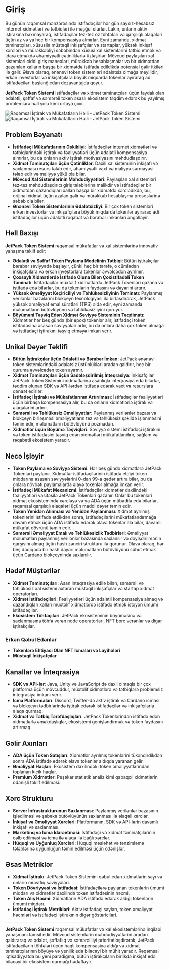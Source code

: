 
# Giriş

Bu günün rəqəmsal mənzərəsində istifadəçilər hər gün saysız-hesabsız internet xidmətləri və tətbiqləri ilə məşğul olurlar. Lakin, onların aktiv iştirakına baxmayaraq, istifadəçilər tez-tez öz töhfələri və qarşılıqlı əlaqələri üçün az və ya heç bir kompensasiya almırlar. Eyni zamanda, xidmət təminatçıları, xüsusilə müstəqil inkişafçılar və startaplar, yüksək inkişaf xərcləri və mürəkkəbliyi səbəbindən xüsusi xal sistemlərini tətbiq etmək və idarə etməkdə əhəmiyyətli çətinliklərlə üzləşirlər. Mövcud paylaşılan xal sistemləri ciddi giriş maneələri, mürəkkəb hesablaşmalar və bir xidmətdən qazanılan xalların başqa bir xidmətdə istifadə edildikdə potensial gəlir itkiləri ilə gəlir. Əlavə olaraq, ənənəvi token sistemləri ədalətsiz olmağa meyllidir, erkən investorlar və inkişafçılara böyük miqdarda tokenlər ayıraraq adi istifadəçiləri başlanğıcdan dezavantajda qoyur.

**JetPack Token Sistemi** istifadəçilər və xidmət təminatçıları üçün faydalı olan ədalətli, şəffaf və səmərəli token əsaslı ekosistem təqdim edərək bu yayılmış problemlərə həll yolu kimi ortaya çıxır.

<Image src="/images/en/intro.svg" alt="Rəqəmsal İştirak və Mükafatların Həlli - JetPack Token Sistemi" width={700} height={534} className="dark:hidden"/>
<Image src="/images/en/intro-dark.svg" alt="Rəqəmsal İştirak və Mükafatların Həlli - JetPack Token Sistemi" width={700} height={534} className="hidden dark:block"/>

## Problem Bəyanatı

- **İstifadəçi Mükafatlarının Əskikliyi**: İstifadəçilər internet xidmətləri və tətbiqlərindəki iştirak və fəaliyyətləri üçün ədalətli kompensasiya almırlar, bu da onların aktiv iştirak motivasiyasını məhdudlaşdırır.
- **Xidmət Təminatçıları üçün Çətinliklər**: Daxili xal sisteminin inkişafı və saxlanması resurs tələb edir, əhəmiyyətli vaxt və maliyyə sərmayəsi tələb edir və maliyyə yükü ola bilər.
- **Mövcud Xal Sistemlərinin Məhdudiyyətləri**: Paylaşılan xal sistemləri tez-tez məhdudlaşdırıcı giriş tələblərinə malikdir və istifadəçilər bir xidmətdən qazandıqları xalları başqa bir xidmətdə xərclədikdə, bu, orijinal xidmət üçün azalan gəlir və mürəkkəb hesablaşma proseslərinə səbəb ola bilər.
- **Ənənəvi Token Sistemlərinin Ədalətsizliyi**: Bir çox token sistemləri erkən investorlar və inkişafçılara böyük miqdarda tokenlər ayıraraq adi istifadəçilər üçün ədalətli rəqabət və bərabər imkanları əngəlləyir.

## Həll Baxışı

**JetPack Token Sistemi** rəqəmsal mükafatlar və xal sistemlərinə innovativ yanaşma təklif edir:

- **Ədalətli və Şəffaf Token Paylama Modelinin Tətbiqi**: Bütün iştirakçılar bərabər səviyyədə başlayır, çünki heç bir tərəfə, o cümlədən inkişafçılara və erkən investorlara tokenlər əvvəlcədən ayrılmır.
- **Çoxsaylı Xidmətlərdə İstifadə Oluna Bilən Çoxistifadəli Token Təminatı**: İstifadəçilər müxtəlif xidmətlərdə JetPack Tokenləri qazana və istifadə edə bilərlər, bu da tokenlərin faydasını və dəyərini artırır.
- **Yüksək Əməliyyat Keçiriciliyi və Təhlükəsizliyinin Təminatı**: Paylanmış verilənlər bazalarını blokçeyn texnologiyası ilə birləşdirərək, JetPack yüksək əməliyyat emal sürətləri (TPS) əldə edir, eyni zamanda məlumatların bütövlüyünü və təhlükəsizliyini qoruyur.
- **Böyüməni Təşviq Edən Xidmət Səviyyə Sisteminin Təqdimatı**: Xidmətlər hər beş gündə (bir epox) tokenlər alır, istifadəçi token istifadəsinə əsasən səviyyələri artır, bu da onlara daha çox token almağa və istifadəçi iştirakını təşviq etməyə imkan verir.

## Unikal Dəyər Təklifi

- **Bütün İştirakçılar üçün Ədalətli və Bərabər İmkan**: JetPack ənənəvi token sistemlərindəki ədalətsiz üstünlükləri aradan qaldırır, heç bir quruma əvvəlcədən token ayırmır.
- **Xidmət Təminatçıları üçün Sadələşdirilmiş İnteqrasiya**: İnkişafçılar JetPack Token Sistemini xidmətlərinə asanlıqla inteqrasiya edə bilərlər, təqdim olunan SDK və API-lərdən istifadə edərək vaxt və resurslara qənaət edirlər.
- **İstifadəçi İştirakı və Mükafatlarının Artırılması**: İstifadəçilər fəaliyyətləri üçün birbaşa kompensasiya alır, bu da onların xidmətlərlə iştirak və əlaqələrini artırır.
- **Səmərəli və Təhlükəsiz Əməliyyatlar**: Paylanmış verilənlər bazası və blokçeyn birləşməsi əməliyyatların tez və təhlükəsiz şəkildə işlənməsini təmin edir, məlumatların bütövlüyünü pozmadan.
- **Xidmətlər üçün Böyümə Təşviqləri**: Səviyyə sistemi istifadəçi iştirakını və token istifadəsini təşviq edən xidmətləri mükafatlandırır, sağlam və rəqabətli ekosistem yaradır.

## Necə İşləyir

- **Token Paylama və Səviyyə Sistemi**: Hər beş gündə xidmətlərə JetPack Tokenləri paylanır. Xidmətlər istifadəçilərinin istifadə etdiyi token miqdarına əsasən səviyyələrini 0-dan 99-a qədər artıra bilər, bu da onlara növbəti paylamalarda əlavə tokenlər almağa imkan verir.
- **İstifadəçi Mükafat Mexanizmi**: İstifadəçilər xidmətlər daxilindəki fəaliyyətləri vasitəsilə JetPack Tokenləri qazanır. Onlar bu tokenləri xidmət ekosistemində xərcləyə və ya ADA üçün mübadilə edə bilərlər, rəqəmsal qarşılıqlı əlaqələri üçün maddi dəyər təmin edir.
- **Token Yenidən Alınması və Yenidən Paylanması**: Xidmət ayrılmış tokenlərini istifadə etdikdən sonra, istifadəçilərini mükafatlandırmağa davam etmək üçün ADA istifadə edərək əlavə tokenlər ala bilər, davamlı mükafat dövrünü təmin edir.
- **Səmərəli Əməliyyat Emalı və Təhlükəsizlik Tədbirləri**: Əməliyyat məlumatları paylanmış verilənlər bazasında saxlanılır və dəyişdirilmənin qarşısını almaq üçün hash zənciri strukturu ilə qorunur. Əlavə olaraq, hər beş dəqiqədə bir hash dəyəri məlumatların bütövlüyünü sübut etmək üçün Cardano blokçeynində saxlanılır.

## Hədəf Müştərilər

- **Xidmət Təminatçıları**: Asan inteqrasiya edilə bilən, səmərəli və təhlükəsiz xal sistemi axtaran müstəqil inkişafçılar və startap xidmət operatorları.
- **Xidmət İstifadəçiləri**: Fəaliyyətləri üçün ədalətli kompensasiya almaq və qazandıqları xalları müxtəlif xidmətlərdə istifadə etmək istəyən ümumi istifadəçilər.
- **Ekosistem Töhfəçiləri**: JetPack ekosisteminin böyüməsinə və saxlanmasına töhfə verən node operatorları, NFT borc verənlər və digər iştirakçılar.

### Erkən Qəbul Edənlər

- **Tokenlərə Ehtiyacı Olan NFT İcmaları və Layihələri**
- **Müstəqil İnkişafçılar**

## Kanallar və İnteqrasiya

- **SDK və API-lər**: Java, Unity və JavaScript də daxil olmaqla bir çox platforma üçün mövcuddur, müxtəlif xidmətlərə və tətbiqlərə problemsiz inteqrasiya imkanı verir.
- **İcma Platformaları**: Discord, Twitter-də aktiv iştirak və Cardano icması və blokçeyn tədbirlərində iştirak edərək istifadəçilər və inkişafçılarla əlaqə qurmaq.
- **Xidmət və Tətbiq Tərəfdaşlıqları**: JetPack Tokenlərindən istifadə edən xidmətlərlə əməkdaşlıqlar, ekosistemi genişləndirmək və token faydasını artırmaq.

## Gəlir Axınları

- **ADA üçün Token Satışları**: Xidmətlər ayrılmış tokenlərini tükəndirdikdən sonra ADA istifadə edərək əlavə tokenlər aldıqda yaranan gəlir.
- **Əməliyyat Haqları**: Ekosistem daxilindəki token əməliyyatlarından toplanan kiçik haqlar.
- **Premium Xidmətlər**: Peşəkar statistik analiz kimi qabaqcıl xidmətlərin ödənişli təklif edilməsi.

## Xərc Strukturu

- **Server İnfrastrukturunun Saxlanması**: Paylanmış verilənlər bazasının işlədilməsi və şəbəkə bütövlüyünün saxlanması ilə əlaqəli xərclər.
- **İnkişaf və Əməliyyat Xərcləri**: Platformanın, SDK və API-lərin davamlı inkişafı və saxlanması.
- **Marketinq və İcma İdarəetməsi**: İstifadəçi və xidmət təminatçılarının cəlb edilməsi və icma ilə əlaqə ilə bağlı xərclər.
- **Hüquqi və Uyğunluq Xərcləri**: Hüquqi məsləhət və tənzimləmə tələblərinə uyğunluğun təmin edilməsi üçün ödənişlər.

## Əsas Metriklər

- **Xidmət İştirakı**: JetPack Token Sistemini qəbul edən xidmətlərin sayı və onların müvafiq səviyyələri.
- **Token Dövriyyəsi və İstifadəsi**: İstifadəçilərə paylanan tokenlərin ümumi miqdarı və xidmətlər daxilində token istifadəsinin həcmi.
- **Token Alış Həcmi**: Xidmətlərin ADA istifadə edərək aldığı tokenlərin ümumi miqdarı.
- **İstifadəçi İştirak Metrikləri**: Aktiv istifadəçi sayları, token əməliyyat həcmləri və istifadəçi iştirakının digər göstəriciləri.

---

**JetPack Token Sistemi** rəqəmsal mükafatlar və xal ekosistemlərinə inqilabi yanaşmanı təmsil edir. Mövcud sistemlərin məhdudiyyətlərini aradan qaldıraraq və ədalət, şəffaflıq və səmərəliliyi prioritetləşdirərək, JetPack istifadəçilərin töhfələri üçün haqlı kompensasiya aldığı və xidmət təminatçılarının böyüyə və yenilik edə biləcəyi bir mühit yaradır. Rəqəmsal iqtisadiyyatda bu yeni paradigma, bütün iştirakçıların birlikdə inkişaf edə biləcəyi bir ekosistem qurmağı hədəfləyir.
